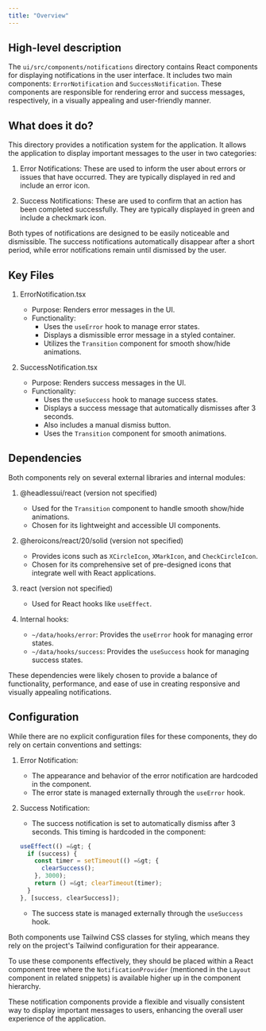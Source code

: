 ```yaml
---
title: "Overview"
---
```


## High-level description
The `ui/src/components/notifications` directory contains React components for displaying notifications in the user interface. It includes two main components: `ErrorNotification` and `SuccessNotification`. These components are responsible for rendering error and success messages, respectively, in a visually appealing and user-friendly manner.

## What does it do?
This directory provides a notification system for the application. It allows the application to display important messages to the user in two categories:

1. Error Notifications: These are used to inform the user about errors or issues that have occurred. They are typically displayed in red and include an error icon.

2. Success Notifications: These are used to confirm that an action has been completed successfully. They are typically displayed in green and include a checkmark icon.

Both types of notifications are designed to be easily noticeable and dismissible. The success notifications automatically disappear after a short period, while error notifications remain until dismissed by the user.

## Key Files

1. ErrorNotification.tsx
   - Purpose: Renders error messages in the UI.
   - Functionality: 
     - Uses the `useError` hook to manage error states.
     - Displays a dismissible error message in a styled container.
     - Utilizes the `Transition` component for smooth show/hide animations.

2. SuccessNotification.tsx
   - Purpose: Renders success messages in the UI.
   - Functionality:
     - Uses the `useSuccess` hook to manage success states.
     - Displays a success message that automatically dismisses after 3 seconds.
     - Also includes a manual dismiss button.
     - Uses the `Transition` component for smooth animations.

## Dependencies
Both components rely on several external libraries and internal modules:

1. @headlessui/react (version not specified)
   - Used for the `Transition` component to handle smooth show/hide animations.
   - Chosen for its lightweight and accessible UI components.

2. @heroicons/react/20/solid (version not specified)
   - Provides icons such as `XCircleIcon`, `XMarkIcon`, and `CheckCircleIcon`.
   - Chosen for its comprehensive set of pre-designed icons that integrate well with React applications.

3. react (version not specified)
   - Used for React hooks like `useEffect`.

4. Internal hooks:
   - `~/data/hooks/error`: Provides the `useError` hook for managing error states.
   - `~/data/hooks/success`: Provides the `useSuccess` hook for managing success states.

These dependencies were likely chosen to provide a balance of functionality, performance, and ease of use in creating responsive and visually appealing notifications.

## Configuration
While there are no explicit configuration files for these components, they do rely on certain conventions and settings:

1. Error Notification:
   - The appearance and behavior of the error notification are hardcoded in the component.
   - The error state is managed externally through the `useError` hook.

2. Success Notification:
   - The success notification is set to automatically dismiss after 3 seconds. This timing is hardcoded in the component:

   ```typescript
   useEffect(() =&gt; {
     if (success) {
       const timer = setTimeout(() =&gt; {
         clearSuccess();
       }, 3000);
       return () =&gt; clearTimeout(timer);
     }
   }, [success, clearSuccess]);
   ```

   - The success state is managed externally through the `useSuccess` hook.

Both components use Tailwind CSS classes for styling, which means they rely on the project's Tailwind configuration for their appearance.

To use these components effectively, they should be placed within a React component tree where the `NotificationProvider` (mentioned in the `Layout` component in related snippets) is available higher up in the component hierarchy.

These notification components provide a flexible and visually consistent way to display important messages to users, enhancing the overall user experience of the application.